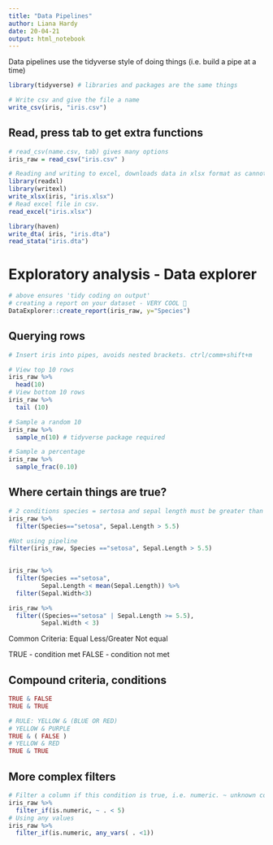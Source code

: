 ```yaml
---
title: "Data Pipelines"
author: Liana Hardy
date: 20-04-21
output: html_notebook
---
```


Data pipelines use the tidyverse style of doing things (i.e. build a pipe at a time)
```r
library(tidyverse) # libraries and packages are the same things
```
```r
# Write csv and give the file a name
write_csv(iris, "iris.csv")
```
## Read, press tab to get extra functions
```r
# read_csv(name.csv, tab) gives many options
iris_raw = read_csv("iris.csv" )
```

```r
# Reading and writing to excel, downloads data in xlsx format as cannot read.
library(readxl)
library(writexl)
write_xlsx(iris, "iris.xlsx")
# Read excel file in csv.
read_excel("iris.xlsx")
```

```r
library(haven)
write_dta( iris, "iris.dta")
read_stata("iris.dta")
```
# Exploratory analysis - Data explorer
```r
# above ensures 'tidy coding on output'
# creating a report on your dataset - VERY COOL 🥳️
DataExplorer::create_report(iris_raw, y="Species")
```

## Querying rows
```r
# Insert iris into pipes, avoids nested brackets. ctrl/comm+shift+m

# View top 10 rows
iris_raw %>% 
  head(10)
# View bottom 10 rows
iris_raw %>% 
  tail (10)

# Sample a random 10
iris_raw %>% 
  sample_n(10) # tidyverse package required

# Sample a percentage
iris_raw %>% 
  sample_frac(0.10)

```
## Where certain things are true?
```r
# 2 conditions species = sertosa and sepal length must be greater than 5.5
iris_raw %>% 
  filter(Species=="setosa", Sepal.Length > 5.5)

#Not using pipeline
filter(iris_raw, Species =="setosa", Sepal.Length > 5.5)
  
```

```r
iris_raw %>% 
  filter(Species =="setosa", 
         Sepal.Length < mean(Sepal.Length)) %>% 
  filter(Sepal.Width<3)
```

```r
iris_raw %>% 
  filter((Species=="setosa" | Sepal.Length >= 5.5),
         Sepal.Width < 3)
```

Common Criteria:
Equal
Less/Greater
Not equal 

TRUE - condition met
FALSE - condition not met

## Compound criteria, conditions
```r
TRUE & FALSE
TRUE & TRUE

# RULE: YELLOW & (BLUE OR RED)
# YELLOW & PURPLE
TRUE & ( FALSE )
# YELLOW & RED
TRUE & TRUE


```

## More complex filters
```r
# Filter a column if this condition is true, i.e. numeric. ~ unknown column, . is a place holder
iris_raw %>% 
  filter_if(is.numeric, ~ . < 5)
# Using any values
iris_raw %>% 
  filter_if(is.numeric, any_vars( . <1))
```

